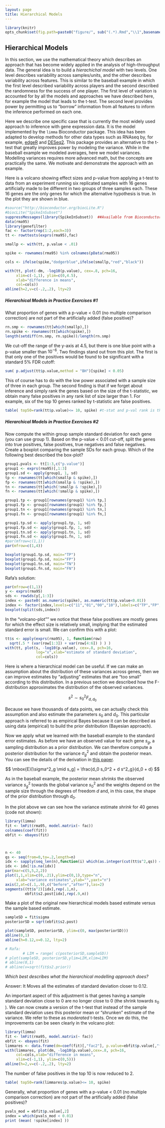 ```yaml
---
layout: page
title: Hierarchical Models
---
```


```r
library(knitr)
opts_chunk$set(fig.path=paste0("figure/", sub("(.*).Rmd","\\1",basename(knitr:::knit_concord$get('infile'))), "-"))
```

## Hierarchical Models

In this section, we use the mathematical theory which describes an approach that has become widely applied in the analysis of high-throughput data. The general idea is to build a _hierachichal model_ with two levels. One level describes variability across samples/units, and the other describes variability across features. This is similar to the baseball example in which the first level described variability across players and the second described the randomness for the success of one player. The first level of variation is accounted for by all the models and approaches we have described here, for example the model that leads to the t-test. The second level provides power by permitting us to "borrow" information from all features to inform the inference performed on each one. 

Here we describe one specific case that is currently the most widely
used approach to inference with gene expression data. It is the model
implemented by the `limma` Bioconductor package. This idea has been
adapted to develop methods for other data types such as RNAseq by, for example,
[edgeR](http://www.ncbi.nlm.nih.gov/pubmed/19910308) and
[DESeq2](http://www.ncbi.nlm.nih.gov/pubmed/25516281). This package
provides an alternative to the t-test that greatly improves power by
modeling the variance. While in the baseball example we modeled averages, here we model variances. Modelling variances requires more advanced math, but the concepts are practically the same. We motivate and demonstrate the approach with
an example. 

Here is a volcano showing effect sizes and p-value from applying a t-test to data from an experiment running six replicated samples with 16 genes artificially made to be different in two groups of three samples each. These 16 genes are the only genes for which the alternative hypothesis is true. In the plot they are shown in blue.

```r
#source("http://bioconductor.org/biocLite.R")
#biocLite("SpikeInSubset")
suppressMessages(library(SpikeInSubset))  ##Available from Bioconductor
data(rma95)
library(genefilter)
fac <- factor(rep(1:2,each=3))
tt <- rowttests(exprs(rma95),fac)

smallp <- with(tt, p.value < .01)

spike <- rownames(rma95) %in% colnames(pData(rma95))

cols <- ifelse(spike,"dodgerblue",ifelse(smallp,"red","black"))

with(tt, plot(-dm, -log10(p.value), cex=.8, pch=16,
     xlim=c(-1,1), ylim=c(0,4.5),
     xlab="difference in means",
     col=cols))
abline(h=2,v=c(-.2,.2), lty=2)
```

##### Hierarchical Models in Practice Exercises #1
What proportion of genes with a p-value < 0.01 (no multiple comparison correction) are not part of the artificially added (false positive)?

```r
rn.smp <- rownames(tt[which(smallp),])
rn.spike <- rownames(tt[which(spike),])
length(setdiff(rn.smp, rn.spike))/length(rn.smp)

```

We cut-off the range of the y-axis at 4.5, but there is one blue point with a p-value smaller than $10^{-6}$. Two findings stand out from this plot. The first is that only one of the positives would be found to be significant with a standard 5% FDR cutoff:

```r
sum( p.adjust(tt$p.value,method = "BH")[spike] < 0.05)
```

This of course has to do with the low power associated with a sample size of three in each group. The second finding is that if we forget about inference and simply rank the genes based on the size of the t-statistic, we obtain many false positives in any rank list of size larger than 1. For example, six of the top 10 genes ranked by t-statistic are false positives. 

```r
table( top50=rank(tt$p.value)<= 10, spike) #t-stat and p-val rank is the same
```

#####  Hierarchical Models in Practice Exercises #2 

Now compute the within group sample standard deviation for each gene (you can use group 1). Based on the p-value < 0.01 cut-off, split the genes into true positives, false positives, true negatives and false negatives. Create a boxplot comparing the sample SDs for each group. Which of the following best described the box-plot?
```r
group1.pvals <- tt[1:3,c("p.value")]
group1 <- exprs(rma95)[,1:3]
group1.sd <- apply(group1, 1, sd)
tp <- rownames(tt[which(smallp & spike),])
fp <- rownames(tt[which(smallp & !spike),])
tn <- rownames(tt[which(!smallp & !spike),])
fn <- rownames(tt[which(!smallp & spike),])

group1.tp <- group1[rownames(group1) %in% tp,]
group1.fp <- group1[rownames(group1) %in% fp,]
group1.tn <- group1[rownames(group1) %in% tn,]
group1.fn <- group1[rownames(group1) %in% fn,]

group1.tp.sd <- apply(group1.tp, 1, sd)
group1.fp.sd <- apply(group1.fp, 1, sd)
group1.tn.sd <- apply(group1.tn, 1, sd)
group1.fn.sd <- apply(group1.fn, 1, sd)
#par(mfrow=c(1,1))
par(mfrow=c(1,4))

boxplot(group1.tp.sd, main="TP")
boxplot(group1.fp.sd, main="FP")
boxplot(group1.tn.sd, main="TN")
boxplot(group1.fn.sd, main="FN")

```

Rafa's solution:
```r
par(mfrow=c(1,1))
y <- exprs(rma95)
sds <- rowSds(y[,1:3])
index <- paste0( as.numeric(spike), as.numeric(tt$p.value<0.01))
index <- factor(index,levels=c("11","01","00","10"),labels=c("TP","FP","TN","FN"))
boxplot(split(sds,index))

```


In the "volcano-plot"" we notice that these false positives are mostly genes for which the effect size is relatively small, implying that the estimated standard error is small. We can confirm this with a plot:

```r
tt$s <- apply(exprs(rma95), 1, function(row) 
  sqrt(.5 * (var(row[1:3]) + var(row[4:6]) ) ) )
with(tt, plot(s, -log10(p.value), cex=.8, pch=16,
              log="x",xlab="estimate of standard deviation",
              col=cols))

```

Here is where a hierarchical model can be useful. If we can make an assumption about the distribution of these variances across genes, then we can improve estimates by "adjusting" estimates that are "too small" according to this distribution. In a previous section we described how the F-distribution approximates the distribution of the observed variances.

$$
s^2 \sim s_0^2 F_{d,d_0}
$$

Because we have thousands of data points, we can actually check this assumption and also estimate the parameters $s_0$ and $d_0$. This particular approach is referred to as empirical Bayes because it can be described as using data (empirical) to build the prior distribution (Bayesian approach). 

Now we apply what we learned with the baseball example to the standard error estimates. As before we have an observed value for each gene $s_g$, a sampling distribution as a prior distribution. We can therefore compute a posterior distribution for the variance $\sigma^2_g$ and obtain the posterior mean. You can see the details of the derivation in [this paper](http://www.ncbi.nlm.nih.gov/pubmed/16646809).

$$
\mbox{E}[\sigma^2_g \mid s_g] = \frac{d_0 s_0^2 + d s^2_g}{d_0 + d}
$$

As in the baseball example, the posterior mean _shrinks_ the observed variance $s_g^2$ towards the global variance $s_0^2$ and the weights depend on the sample size through the degrees of freedom $d$ and, in this case, the shape of the prior distribution through $d_0$. 

In the plot above we can see how the variance estimate _shrink_ for 40 genes (code not shown):


```r
library(limma)
fit <- lmFit(rma95, model.matrix(~ fac))
colnames(coef(fit))
ebfit <- ebayes(fit)



n <- 40
qs <- seq(from=0,to=.2,length=n)
idx <- sapply(seq_len(n),function(i) which(as.integer(cut(tt$s^2,qs)) == i)[1])
idx <- idx[!is.na(idx)]
par(mar=c(5,5,2,2))
plot(1,1,xlim=c(0,.21),ylim=c(0,1),type="n",
     xlab="variance estimates",ylab="",yaxt="n")
axis(2,at=c(.1,.9),c("before","after"),las=2)
segments((tt$s^2)[idx],rep(.1,n),
         ebfit$s2.post[idx],rep(.9,n))
```

Make a plot of the original new hierarchical models based estimate versus the sample based estimate.

```r
sampleSD = fit$sigma
posteriorSD = sqrt(ebfit$s2.post)

plot(sampleSD, posteriorSD, ylim=c(0, max(posteriorSD)))
abline(0,1)
abline(h=0.12,v=0.12, lty=2)

# Rafa:
        # LIM = range( c(posteriorSD,sampleSD))
# plot(sampleSD, posteriorSD,ylim=LIM,xlim=LIM)
# abline(0,1)
# abline(v=sqrt(fit$s2.prior))
```
*Which best describes what the hierarchical modelling approach does?*

Answer: It Moves all the estimates of standard deviation closer to 0.12. 


An important aspect of this adjustment is that genes having a sample standard deviation close to 0 are no longer close to 0 (the shrink towards $s_0$ ). We can now create a version of the t-test that instead of the sample standard deviation uses this posterior mean or "shrunken" estimate of the variance. We refer to these as _moderated_ t-tests. Once we do this, the improvements can be seen clearly in the volcano plot:

```r
library(limma)
fit <- lmFit(rma95, model.matrix(~ fac))
ebfit <- ebayes(fit)
limmares <- data.frame(dm=coef(fit)[,"fac2"], p.value=ebfit$p.value[,"fac2"])
with(limmares, plot(dm, -log10(p.value),cex=.8, pch=16,
     col=cols,xlab="difference in means",
     xlim=c(-1,1), ylim=c(0,5)))
abline(h=2,v=c(-.2,.2), lty=2)
```

The number of false positives in the top 10 is now reduced to 2. 

```r
table( top50=rank(limmares$p.value)<= 10, spike) 
```

Generally, what proportion of genes with a p-value < 0.01 (no multiple comparison correction) are not part of the artificially added (false positives)?

```r
pvals_mod = ebfit$p.value[,2]
index = which(pvals_mod < 0.01) 
print (mean( !spike[index] ))
```

